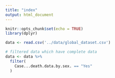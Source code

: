```yaml
---
title: "index"
output: html_document
---
```


```r
knitr::opts_chunk$set(echo = TRUE)
library(dplyr)

data <- read.csv('../data/global_dataset.csv') 

# filtered data which have complete data
data <- data %>%
  filter(
    Case...death.data.by.sex. == "Yes"
  )
```



```Distribution

``` 


```Relationships

``` 